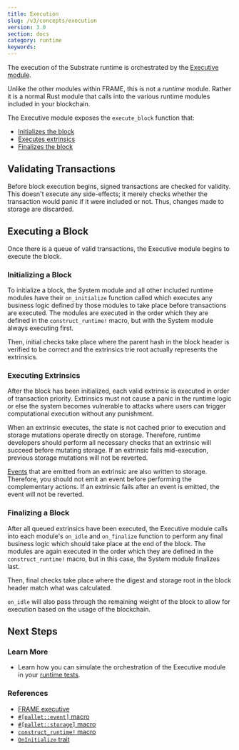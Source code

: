 ```yaml
---
title: Execution
slug: /v3/concepts/execution
version: 3.0
section: docs
category: runtime
keywords:
---
```


The execution of the Substrate runtime is orchestrated by the [Executive module](/v3/runtime/frame#executive-module).

Unlike the other modules within FRAME, this is not a _runtime_ module. Rather it is a normal Rust module
that calls into the various runtime modules included in your blockchain.

The Executive module exposes the `execute_block` function that:

- [Initializes the block](#initializing-a-block)
- [Executes extrinsics](#executing-extrinsics)
- [Finalizes the block](#finalizing-a-block)

## Validating Transactions

Before block execution begins, signed transactions are checked for validity. This doesn't execute any
side-effects; it merely checks whether the transaction would panic if it were included or not. Thus,
changes made to storage are discarded.

## Executing a Block

Once there is a queue of valid transactions, the Executive module begins to execute the block.

### Initializing a Block

To initialize a block, the System module and all other included runtime modules have their
`on_initialize` function called which executes any business logic defined by those modules to take
place before transactions are executed. The modules are executed in the order which they are defined
in the `construct_runtime!` macro, but with the System module always executing first.

Then, initial checks take place where the parent hash in the block header is verified to be correct
and the extrinsics trie root actually represents the extrinsics.

### Executing Extrinsics

After the block has been initialized, each valid extrinsic is executed in order of transaction
priority. Extrinsics must not cause a panic in the runtime logic or else the system becomes
vulnerable to attacks where users can trigger computational execution without any punishment.

When an extrinsic executes, the state is not cached prior to execution and storage mutations operate
directly on storage. Therefore, runtime developers should perform all necessary checks that an
extrinsic will succeed before mutating storage. If an extrinsic fails mid-execution, previous
storage mutations will not be reverted.

[Events](/v3/runtime/events-and-errors) that are emitted from an extrinsic are also written to storage. Therefore, you
should not emit an event before performing the complementary actions. If an extrinsic fails after an
event is emitted, the event will not be reverted.

### Finalizing a Block

After all queued extrinsics have been executed, the Executive module calls into each module's
`on_idle` and `on_finalize` function to perform any final business logic which should take place at the end of the
block. The modules are again executed in the order which they are defined in the
`construct_runtime!` macro, but in this case, the System module finalizes last.

Then, final checks take place where the digest and storage root in the block header match what was
calculated.

`on_idle` will also pass through the remaining weight of the block to allow for execution based on the
usage of the blockchain.

## Next Steps

### Learn More

- Learn how you can simulate the orchestration of the Executive module in your
  [runtime tests](/v3/runtime/testing).

### References

- [FRAME executive](/rustdocs/latest/frame_executive)
- [`#[pallet::event]` macro](/rustdocs/latest/frame_support/attr.pallet.html#event-palletevent-optional)
- [`#[pallet::storage]` macro](/rustdocs/latest/frame_support/attr.pallet.html#storage-palletstorage-optional)
- [`construct_runtime!` macro](/rustdocs/latest/frame_support/macro.construct_runtime.html)
- [`OnInitialize` trait](/rustdocs/latest/frame_support/traits/trait.OnInitialize.html)
